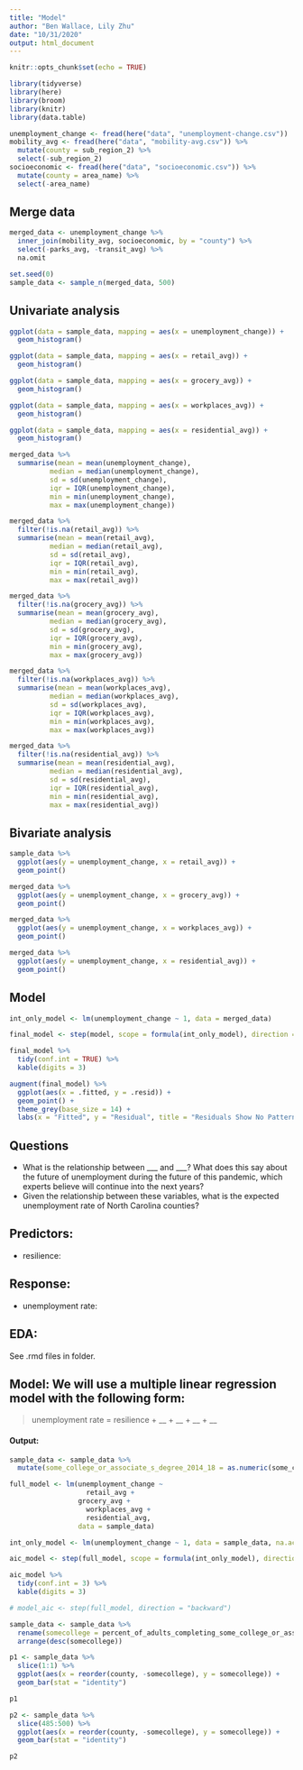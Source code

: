 ```yaml
---
title: "Model"
author: "Ben Wallace, Lily Zhu"
date: "10/31/2020"
output: html_document
---
```


```r
knitr::opts_chunk$set(echo = TRUE)
```

```r
library(tidyverse)
library(here)
library(broom)
library(knitr)
library(data.table)
```

```r
unemployment_change <- fread(here("data", "unemployment-change.csv"))
mobility_avg <- fread(here("data", "mobility-avg.csv")) %>%
  mutate(county = sub_region_2) %>%
  select(-sub_region_2)
socioeconomic <- fread(here("data", "socioeconomic.csv")) %>%
  mutate(county = area_name) %>%
  select(-area_name)
```

## Merge data

```r
merged_data <- unemployment_change %>%
  inner_join(mobility_avg, socioeconomic, by = "county") %>%
  select(-parks_avg, -transit_avg) %>%
  na.omit

set.seed(0)
sample_data <- sample_n(merged_data, 500)
```

## Univariate analysis

```r
ggplot(data = sample_data, mapping = aes(x = unemployment_change)) +
  geom_histogram()
```

```r
ggplot(data = sample_data, mapping = aes(x = retail_avg)) +
  geom_histogram()
```

```r
ggplot(data = sample_data, mapping = aes(x = grocery_avg)) +
  geom_histogram()
```

```r
ggplot(data = sample_data, mapping = aes(x = workplaces_avg)) +
  geom_histogram()
```

```r
ggplot(data = sample_data, mapping = aes(x = residential_avg)) +
  geom_histogram()
```

```r
merged_data %>% 
  summarise(mean = mean(unemployment_change),
          median = median(unemployment_change),
          sd = sd(unemployment_change),
          iqr = IQR(unemployment_change),
          min = min(unemployment_change),
          max = max(unemployment_change))
```

```r
merged_data %>% 
  filter(!is.na(retail_avg)) %>% 
  summarise(mean = mean(retail_avg),
          median = median(retail_avg),
          sd = sd(retail_avg),
          iqr = IQR(retail_avg),
          min = min(retail_avg),
          max = max(retail_avg))
```

```r
merged_data %>% 
  filter(!is.na(grocery_avg)) %>% 
  summarise(mean = mean(grocery_avg),
          median = median(grocery_avg),
          sd = sd(grocery_avg),
          iqr = IQR(grocery_avg),
          min = min(grocery_avg),
          max = max(grocery_avg))
```

```r
merged_data %>% 
  filter(!is.na(workplaces_avg)) %>%
  summarise(mean = mean(workplaces_avg),
          median = median(workplaces_avg),
          sd = sd(workplaces_avg),
          iqr = IQR(workplaces_avg),
          min = min(workplaces_avg),
          max = max(workplaces_avg))
```

```r
merged_data %>% 
  filter(!is.na(residential_avg)) %>%
  summarise(mean = mean(residential_avg),
          median = median(residential_avg),
          sd = sd(residential_avg),
          iqr = IQR(residential_avg),
          min = min(residential_avg),
          max = max(residential_avg))
```

## Bivariate analysis

```r
sample_data %>%
  ggplot(aes(y = unemployment_change, x = retail_avg)) +
  geom_point()
```

```r
merged_data %>%
  ggplot(aes(y = unemployment_change, x = grocery_avg)) +
  geom_point()
```

```r
merged_data %>%
  ggplot(aes(y = unemployment_change, x = workplaces_avg)) +
  geom_point()
```

```r
merged_data %>%
  ggplot(aes(y = unemployment_change, x = residential_avg)) +
  geom_point()
```

## Model

```r
int_only_model <- lm(unemployment_change ~ 1, data = merged_data)

final_model <- step(model, scope = formula(int_only_model), direction = "backward")

final_model %>%
  tidy(conf.int = TRUE) %>%
  kable(digits = 3)
```

```r
augment(final_model) %>%
  ggplot(aes(x = .fitted, y = .resid)) +
  geom_point() +
  theme_grey(base_size = 14) +
  labs(x = "Fitted", y = "Residual", title = "Residuals Show No Pattern")
```

## Questions
- What is the relationship between ___ and ___? What does this say about the future of unemployment during the future of this pandemic, which experts believe will continue into the next years?
- Given the relationship between these variables, what is the expected unemployment rate of North Carolina counties?

## Predictors:
- resilience:

## Response:
- unemployment rate:

## EDA:

See .rmd files in folder.

## Model: We will use a multiple linear regression model with the following form:

> unemployment rate = resilience + __ + __ + __ + __

#### Output:

```r

sample_data <- sample_data %>%
  mutate(some_college_or_associate_s_degree_2014_18 = as.numeric(some_college_or_associate_s_degree_2014_18))

full_model <- lm(unemployment_change ~ 
                   retail_avg +
                 grocery_avg + 
                   workplaces_avg + 
                   residential_avg, 
                 data = sample_data)

int_only_model <- lm(unemployment_change ~ 1, data = sample_data, na.action = na.omit)

aic_model <- step(full_model, scope = formula(int_only_model), direction = "backward")

aic_model %>%
  tidy(conf.int = 3) %>%
  kable(digits = 3)

# model_aic <- step(full_model, direction = "backward")
```


```r
sample_data <- sample_data %>%
  rename(somecollege = percent_of_adults_completing_some_college_or_associate_s_degree_2014_18) %>%
  arrange(desc(somecollege))

p1 <- sample_data %>%
  slice(1:1) %>%
  ggplot(aes(x = reorder(county, -somecollege), y = somecollege)) +
  geom_bar(stat = "identity")

p1

p2 <- sample_data %>%
  slice(485:500) %>%
  ggplot(aes(x = reorder(county, -somecollege), y = somecollege)) +
  geom_bar(stat = "identity")

p2
```

